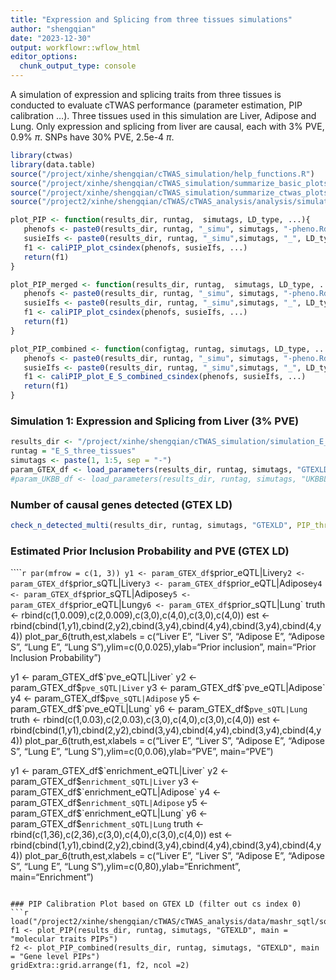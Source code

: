 ```yaml
---
title: "Expression and Splicing from three tissues simulations"
author: "shengqian"
date: "2023-12-30"
output: workflowr::wflow_html
editor_options:
  chunk_output_type: console
---
```


A simulation of expression and splicing traits from three tissues is conducted to evaluate cTWAS performance (parameter estimation, PIP calibration ...). Three tissues used in this simulation are Liver, Adipose and Lung. 
Only expression and splicing from liver are causal, each with 3% PVE, 0.9% $\pi$. SNPs have 30% PVE, 2.5e-4 $\pi$.

```r
library(ctwas)
library(data.table)
source("/project/xinhe/shengqian/cTWAS_simulation/help_functions.R")
source("/project/xinhe/shengqian/cTWAS_simulation/summarize_basic_plots.R")
source("/project/xinhe/shengqian/cTWAS_simulation/summarize_ctwas_plots.R")
source("/project2/xinhe/shengqian/cTWAS/cTWAS_analysis/analysis/simulation_help_functions.R")

plot_PIP <- function(results_dir, runtag,  simutags, LD_type, ...){
   phenofs <- paste0(results_dir, runtag, "_simu", simutags, "-pheno.Rd")
   susieIfs <- paste0(results_dir, runtag, "_simu",simutags, "_", LD_type, ".finemap_regions.res.RDS")
   f1 <- caliPIP_plot_csindex(phenofs, susieIfs, ...) 
   return(f1)
}

plot_PIP_merged <- function(results_dir, runtag,  simutags, LD_type, ...){
   phenofs <- paste0(results_dir, runtag, "_simu", simutags, "-pheno.Rd")
   susieIfs <- paste0(results_dir, runtag, "_simu",simutags, "_", LD_type,".finemap_merged_regions.res.RDS")
   f1 <- caliPIP_plot_csindex(phenofs, susieIfs, ...) 
   return(f1)
}

plot_PIP_combined <- function(configtag, runtag, simutags, LD_type, ...){
   phenofs <- paste0(results_dir, runtag, "_simu", simutags, "-pheno.Rd")
   susieIfs <- paste0(results_dir, runtag, "_simu",simutags, "_", LD_type, ".finemap_regions.res.RDS")
   f1 <- caliPIP_plot_E_S_combined_csindex(phenofs, susieIfs, ...) 
   return(f1)
}
```

### Simulation 1: Expression and Splicing from Liver (3% PVE)

```r
results_dir <- "/project/xinhe/shengqian/cTWAS_simulation/simulation_E_S_three_tissues/"
runtag = "E_S_three_tissues"
simutags <- paste(1, 1:5, sep = "-")
param_GTEX_df <- load_parameters(results_dir, runtag, simutags, "GTEXLD")
#param_UKBB_df <- load_parameters(results_dir, runtag, simutags, "UKBBLD")
```

### Number of causal genes detected (GTEX LD)
```r
check_n_detected_multi(results_dir, runtag, simutags, "GTEXLD", PIP_threshold = 0.8)
```

### Estimated Prior Inclusion Probability and PVE (GTEX LD)
`````r
par(mfrow = c(1, 3))
y1 <- param_GTEX_df$`prior_eQTL|Liver`
y2 <- param_GTEX_df$`prior_sQTL|Liver`
y3 <- param_GTEX_df$`prior_eQTL|Adipose`
y4 <- param_GTEX_df$`prior_sQTL|Adipose`
y5 <- param_GTEX_df$`prior_eQTL|Lung`
y6 <- param_GTEX_df$`prior_sQTL|Lung`
truth <- rbind(c(1,0.009),c(2,0.009),c(3,0),c(4,0),c(3,0),c(4,0))
est <- rbind(cbind(1,y1),cbind(2,y2),cbind(3,y4),cbind(4,y4),cbind(3,y4),cbind(4,y4))
plot_par_6(truth,est,xlabels = c("Liver E", "Liver S", "Adipose E", "Adipose S", "Lung E", "Lung S"),ylim=c(0,0.025),ylab="Prior inclusion", main="Prior Inclusion Probability")

y1 <- param_GTEX_df$`pve_eQTL|Liver`
y2 <- param_GTEX_df$`pve_sQTL|Liver`
y3 <- param_GTEX_df$`pve_eQTL|Adipose`
y4 <- param_GTEX_df$`pve_sQTL|Adipose`
y5 <- param_GTEX_df$`pve_eQTL|Lung`
y6 <- param_GTEX_df$`pve_sQTL|Lung`
truth <- rbind(c(1,0.03),c(2,0.03),c(3,0),c(4,0),c(3,0),c(4,0))
est <- rbind(cbind(1,y1),cbind(2,y2),cbind(3,y4),cbind(4,y4),cbind(3,y4),cbind(4,y4))
plot_par_6(truth,est,xlabels = c("Liver E", "Liver S", "Adipose E", "Adipose S", "Lung E", "Lung S"),ylim=c(0,0.06),ylab="PVE", main="PVE")

y1 <- param_GTEX_df$`enrichment_eQTL|Liver`
y2 <- param_GTEX_df$`enrichment_sQTL|Liver`
y3 <- param_GTEX_df$`enrichment_eQTL|Adipose`
y4 <- param_GTEX_df$`enrichment_sQTL|Adipose`
y5 <- param_GTEX_df$`enrichment_eQTL|Lung`
y6 <- param_GTEX_df$`enrichment_sQTL|Lung`
truth <- rbind(c(1,36),c(2,36),c(3,0),c(4,0),c(3,0),c(4,0))
est <- rbind(cbind(1,y1),cbind(2,y2),cbind(3,y4),cbind(4,y4),cbind(3,y4),cbind(4,y4))
plot_par_6(truth,est,xlabels = c("Liver E", "Liver S", "Adipose E", "Adipose S", "Lung E", "Lung S"),ylim=c(0,80),ylab="Enrichment", main="Enrichment")
```

### PIP Calibration Plot based on GTEX LD (filter out cs index 0)
```r
load("/project2/xinhe/shengqian/cTWAS/cTWAS_analysis/data/mashr_sqtl/sqtl/mashr/intron_mapping.RData")
f1 <- plot_PIP(results_dir, runtag, simutags, "GTEXLD", main = "molecular traits PIPs")
f2 <- plot_PIP_combined(results_dir, runtag, simutags, "GTEXLD", main = "Gene level PIPs")
gridExtra::grid.arrange(f1, f2, ncol =2)
```
